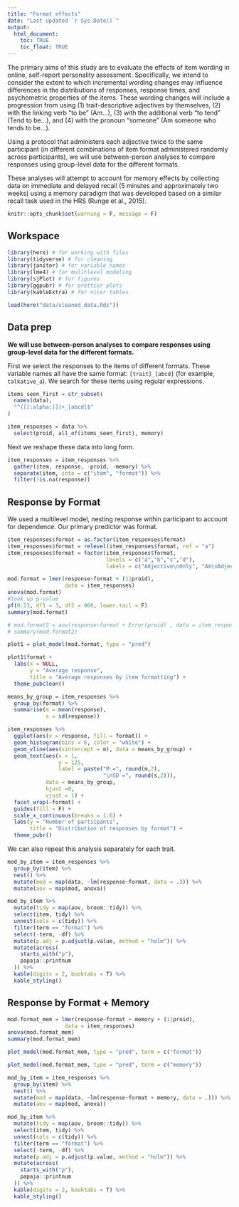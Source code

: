 ```yaml
---
title: "Format effects"
date: "Last updated `r Sys.Date()`"
output: 
  html_document:
    toc: TRUE
    toc_float: TRUE
---
```


The primary aims of this study are to evaluate the effects of item wording in online, self-report personality assessment. Specifically, we intend to consider the extent to which incremental wording changes may influence differences in the distributions of responses, response times, and psychometric properties of the items. These wording changes will include a progression from using (1) trait-descriptive adjectives by themselves, (2) with the linking verb “to be” (Am…), (3) with the additional verb “to tend” (Tend to be...), and (4) with the pronoun “someone” (Am someone who tends to be…). 

Using a protocol that administers each adjective twice to the same participant (in different combinations of item format administered randomly across participants), we will use between-person analyses to compare responses using group-level data for the different formats. 

These analyses will attempt to account for memory effects by collecting data on immediate and delayed recall (5 minutes and approximately two weeks) using a memory paradigm that was developed based on a similar recall task used in the HRS (Runge et al., 2015).


```r
knitr::opts_chunk$set(warning = F, message = F)
```

## Workspace

```r
library(here) # for working with files
library(tidyverse) # for cleaning
library(janitor) # for variable names
library(lme4) # for mulitlevel modeling
library(sjPlot) # for figures
library(ggpubr) # for prettier plots
library(kableExtra) # for nicer tables
```

```r
load(here("data/cleaned_data.Rds"))
```


## Data prep

**We will use between-person analyses to compare responses using group-level data for the different formats.**

First we select the responses to the items of different formats. These variable names all have the same format: `[trait]_[abcd]` (for example, `talkative_a`). We search for these items using regular expressions.

```r
items_seen_first = str_subset(
  names(data),
  "^([[:alpha:]])+_[abcd]$"
)

item_responses = data %>%
  select(proid, all_of(items_seen_first), memory)
```

Next we reshape these data into long form.

```r
item_responses = item_responses %>%
  gather(item, response, -proid, -memory) %>%
  separate(item, into = c("item", "format")) %>%
  filter(!is.na(response))
```

## Response by Format

We used a multilevel model, nesting response within participant to account for dependence. Our primary predictor was format.

```r
item_responses$format = as.factor(item_responses$format)
item_responses$format = relevel(item_responses$format, ref = "a") 
item_responses$format = factor(item_responses$format,
                               levels = c("a","b","c","d"),
                               labels = c("Adjective\nOnly", "Am\nAdjective", "Tend to be\nAdjective", "I am someone\nwho tends to be\nAdjective"))

mod.format = lmer(response~format + (1|proid), 
                  data = item_responses)
anova(mod.format)
#look up p-value
pf(0.23, df1 = 3, df2 = 960, lower.tail = F)
summary(mod.format)

# mod.format2 = aov(response~format + Error(proid) , data = item_responses)
# summary(mod.format2)

```

```r
plot1 = plot_model(mod.format, type = "pred") 

plot1$format +
  labs(x = NULL,
       y = "Average response",
       title = "Average responses by item formatting") +
  theme_pubclean()
```

```r
means_by_group = item_responses %>%
  group_by(format) %>% 
  summarise(m = mean(response),
            s = sd(response))

item_responses %>%
  ggplot(aes(x = response, fill = format)) +
  geom_histogram(bins = 6, color = "white") +
  geom_vline(aes(xintercept = m), data = means_by_group) +
  geom_text(aes(x = 1, 
                y = 125, 
                label = paste("M =", round(m,2), 
                              "\nSD =", round(s,2))), 
            data = means_by_group, 
            hjust =0, 
            vjust = 1) +
  facet_wrap(~format) +
  guides(fill = F) +
  scale_x_continuous(breaks = 1:6) +
  labs(y = "Number of particpants",
       title = "Distribution of responses by format") +
  theme_pubr()
```

We can also repeat this analysis separately for each trait. 

```r
mod_by_item = item_responses %>%
  group_by(item) %>%
  nest() %>%
  mutate(mod = map(data, ~lm(response~format, data = .))) %>%
  mutate(aov = map(mod, anova)) 

mod_by_item %>%
  mutate(tidy = map(aov, broom::tidy)) %>%
  select(item, tidy) %>% 
  unnest(cols = c(tidy)) %>%
  filter(term == "format") %>%
  select(-term, -df) %>% 
  mutate(p.adj = p.adjust(p.value, method = "holm")) %>%
  mutate(across(
    starts_with("p"),
    papaja::printnum
  )) %>%
  kable(digits = 2, booktabs = T) %>%
  kable_styling()
```

## Response by Format + Memory


```r
mod.format_mem = lmer(response~format + memory + (1|proid), 
                  data = item_responses)
anova(mod.format_mem)
summary(mod.format_mem)
```

```r
plot_model(mod.format_mem, type = "pred", term = c("format"))
```

```r
plot_model(mod.format_mem, type = "pred", term = c("memory"))
```

```r
mod_by_item = item_responses %>%
  group_by(item) %>%
  nest() %>%
  mutate(mod = map(data, ~lm(response~format + memory, data = .))) %>%
  mutate(aov = map(mod, anova)) 

mod_by_item %>%
  mutate(tidy = map(aov, broom::tidy)) %>%
  select(item, tidy) %>% 
  unnest(cols = c(tidy)) %>%
  filter(term == "format") %>%
  select(-term, -df) %>% 
  mutate(p.adj = p.adjust(p.value, method = "holm")) %>%
  mutate(across(
    starts_with("p"),
    papaja::printnum
  )) %>%
  kable(digits = 2, booktabs = T) %>%
  kable_styling()
```
<!-- Within-person analyses will model the proportions of variance attributable to item format, stems of the items (i.e., the content of the adjectives), and the respondent-level variance. -->

<!-- We also plan to evaluate test-retest reliability within formats (within session and over two weeks); we expect slightly higher test-retest reliability for item wording formats that are more specific -- formats #3 and #4 above vs the use of adjectives alone. -->

<!-- We will also consider the effect on retest reliability of performance on the word recall task. -->

<!-- We will further compare response times as a function of item format using both within- and between-person data in order to evaluate the presumption that adjective ratings require less time than phrased items.  -->

<!-- Finally, secondary analyses will consider preliminary evidence for differences (e.g., mean response times, mean level of response) based on the type of device used to complete the survey (mobile, desktop, or tablet). -->

